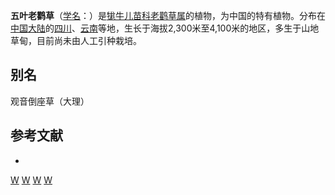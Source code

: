 {{Speciesbox 
| taxon = Geranium delavayi
| authority = Franch.
}}
'''五叶老鹳草'''（[[学名|学名]]：{{lang|la|''Geranium delavayi''}}）是[[牻牛儿苗科|牻牛儿苗科]][[老鹳草属|老鹳草属]]的植物，为中国的特有植物。分布在[[中国大陆|中国大陆]]的[[四川|四川]]、[[云南|云南]]等地，生长于海拔2,300米至4,100米的地区，多生于山地草甸，目前尚未由人工引种栽培。

== 别名 ==
观音倒座草（大理）

== 参考文献 ==
<div class="references-small">
* {{cite web| url =http://www.bioinfo.cn/db05/KmzwSpecies.php?action=view&id=9578| title =五叶老鹳草| work =《中国高等植物数据库全库》| publisher =中国科学院微生物研究所| author =昆明植物研究所| accessdate =2009-02-24| deadurl =yes| archiveurl =https://web.archive.org/web/20160305024316/http://www.bioinfo.cn/db05/KmzwSpecies.php?action=view&id=9578| archivedate =2016-03-05}}
</div>
{{Taxonbar|from=Q10881606}}

[[Category:老鹳草属|W]]
[[Category:中國特有植物|W]]
[[Category:云南植物|W]]
[[Category:四川植物|W]]

{{植物小作品}}